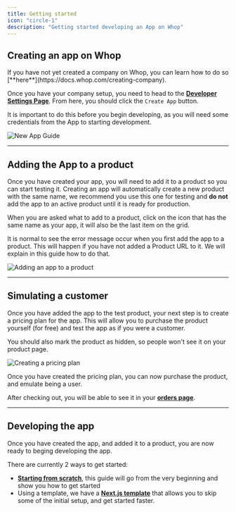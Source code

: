```yaml
---
title: Getting started
icon: "circle-1"
description: "Getting started developing an App on Whop"
---
```


## Creating an app on Whop

<Tip>
  If you have not yet created a company on Whop, you can learn how to do so
  [**here**](https://docs.whop.com/creating-company).
</Tip>

Once you have your company setup, you need to head to the [**Developer Settings Page**](https://dash.whop.com/settings/developer). From here, you should click the `Create App` button.

It is important to do this before you begin developing, as you will need some credentials from the App to starting development.

![New App Guide](https://imgur.com/wdjI1C9.gif)

---

## Adding the App to a product

Once you have created your app, you will need to add it to a product so you can start testing it. Creating an app will automatically create a new product with the same name, we recommend you use this one for testing and **do not** add the app to an active product until it is ready for production.

When you are asked what to add to a product, click on the icon that has the same name as your app, it will also be the last item on the grid.

<Note>
  It is normal to see the error message occur when you first add the app to a
  product. This will happen if you have not added a Product URL to it. We will
  explain in this guide how to do that.
</Note>

![Adding an app to a product](https://imgur.com/ORKYLOw.gif)

---

## Simulating a customer

Once you have added the app to the test product, your next step is to create a pricing plan for the app. This will allow you to purchase the product yourself (for free) and test the app as if you were a customer.

You should also mark the product as hidden, so people won't see it on your product page.

![Creating a pricing plan](https://imgur.com/32irEDK.gif)

Once you have created the pricing plan, you can now purchase the product, and emulate being a user.

After checking out, you will be able to see it in your [**orders page**](whop.com/orders).

---

## Developing the app

Once you have created the app, and added it to a product, you are now ready to beging developing the app.

There are currently 2 ways to get started:

- [**Starting from scratch**](/apps/create-an-app), this guide will go from the very beginning and show you how to get started
- Using a template, we have a [**Next.js template**](/apps/next-template) that allows you to skip some of the initial setup, and get started faster.
